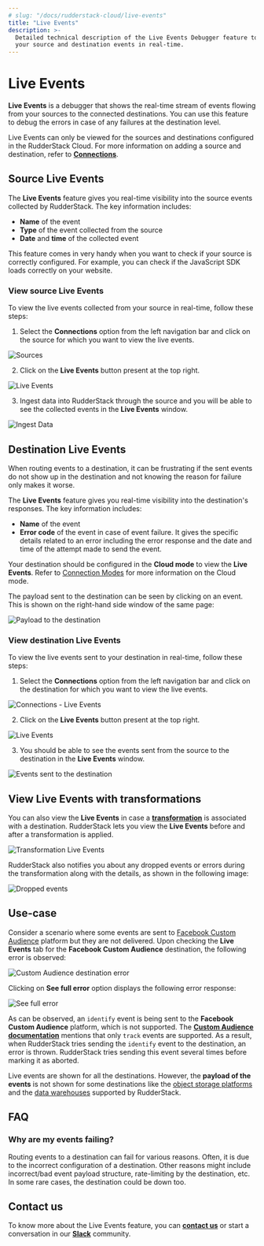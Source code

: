 ```yaml
---
# slug: "/docs/rudderstack-cloud/live-events"
title: "Live Events"
description: >-
  Detailed technical description of the Live Events Debugger feature to debug
  your source and destination events in real-time.
---
```


# Live Events

**Live Events** is a debugger that shows the real-time stream of events flowing from your sources to the connected destinations. You can use this feature to debug the errors in case of any failures at the destination level. 

<div class="warningBlock">

Live Events can only be viewed for the sources and destinations configured in the RudderStack Cloud. For more information on adding a source and destination, refer to <a href="https://rudderstack.com/docs/rudderstack-cloud/connections/">**Connections**</a>.

</div>

## Source Live Events

The **Live Events** feature gives you real-time visibility into the source events collected by RudderStack. The key information includes:

- **Name** of the event
- **Type** of the event collected from the source
- **Date** and **time** of the collected event

<div class="successBlock">

  This feature comes in very handy when you want to check if your source is
  correctly configured. For example, you can check if the JavaScript SDK loads
  correctly on your website.
</div>

### View source Live Events

To view the live events collected from your source in real-time, follow these steps:‌

1. Select the **Connections** option from the left navigation bar and click on the source for which you want to view the live events.

<img src="../assets/image (119).png" alt="Sources" />
<span class="imageTitle"></span>

2. Click on the **Live Events** button present at the top right.

<img src="../assets/image (123).png" alt="Live Events" />
<span class="imageTitle"></span>

3. Ingest data into RudderStack through the source and you will be able to see the collected events in the **Live Events** window.

<img src="../assets/image (115).png" alt="Ingest Data" />

## Destination Live Events

When routing events to a destination, it can be frustrating if the sent events do not show up in the destination and not knowing the reason for failure only makes it worse.

The **Live Events** feature gives you real-time visibility into the destination's responses. The key information includes:

- **Name** of the event
- **Error code** of the event in case of event failure. It gives the specific details related to an error including the error response and the date and time of the attempt made to send the event.

<div class="warningBlock">

Your destination should be configured in the **Cloud mode** to view the **Live Events**.  Refer to <a href="https://rudderstack.com/docs/rudderstack-connection-modes/">Connection Modes</a> for more information on the Cloud mode.

</div>

The payload sent to the destination can be seen by clicking on an event. This is shown on the right-hand side window of the same page:

<img
  src="../assets/screen-shot-2021-06-30-at-10.03.52-pm.png"
  alt="Payload to the destination"
/>

### View destination Live Events

To view the live events sent to your destination in real-time, follow these steps:

1. Select the **Connections** option from the left navigation bar and click on the destination for which you want to view the live events.

<img
  src="../assets/image (117).png"
  alt="Connections - Live Events"
/>
<span class="imageTitle"></span>

2. Click on the **Live Events** button present at the top right.

<img src="../assets/image (124) (1).png" alt="Live Events" />
<span class="imageTitle"></span>

3. You should be able to see the events sent from the source to the destination in the **Live Events** window.

<img
  src="../assets/image (125).png"
  alt="Events sent to the destination"
/>

## View Live Events with transformations 

You can also view the **Live Events** in case a <a href="https://rudderstack.com/docs/transformations/#adding-a-transformation">**transformation**</a> is associated with a destination. RudderStack lets you view the **Live Events** before and after a transformation is applied.

<img
  src="https://user-images.githubusercontent.com/59817155/137110303-0e9f42f2-4b5d-4a1a-ab34-5cbeea10f2ec.png"
  alt="Transformation Live Events"
/>

RudderStack also notifies you about any dropped events or errors during the transformation along with the details, as shown in the following image:

<img
  src="https://user-images.githubusercontent.com/59817155/137110584-e2ff154e-8eba-42d3-9f3b-3022bb10f141.png"
  alt="Dropped events"
/>


## Use-case

Consider a scenario where some events are sent to [Facebook Custom Audience](https://rudderstack.com/docs/destinations/advertising/fb-custom-audience) platform but they are not delivered. Upon checking the **Live Events** tab for the **Facebook Custom Audience** destination, the following error is observed:

<img
  src="../assets/image (116).png"
  alt="Custom Audience destination error"
/>

Clicking on **See full error** option displays the following error response:

<img
  src="../assets/screen-shot-2021-07-08-at-4.21.13-pm.png"
  alt="See full error"
/>

As can be observed, an `identify` event is being sent to the **Facebook Custom Audience** platform, which is not supported. The [**Custom Audience documentation**](https://rudderstack.com/docs/destinations/advertising/fb-custom-audience) mentions that only `track` events are supported. As a result, when RudderStack tries sending the `identify` event to the destination, an error is thrown. RudderStack tries sending this event several times before marking it as aborted.

<div class="warningBlock">

Live events are shown for all the destinations. However, the **payload of the events** is not shown for some destinations like the <a href="https://rudderstack.com/docs/destinations/storage-platforms/">object storage platforms</a> and the <a href="https://rudderstack.com/docs/data-warehouse-integrations/">data warehouses</a> supported by RudderStack.

</div>


## FAQ

### Why are my events failing?

Routing events to a destination can fail for various reasons. Often, it is due to the incorrect configuration of a destination. Other reasons might include incorrect/bad event payload structure, rate-limiting by the destination, etc. In some rare cases, the destination could be down too.

## Contact us

To know more about the Live Events feature, you can [**contact us**](mailto:%20docs@rudderstack.com) or start a conversation in our [**Slack**](https://rudderstack.com/join-rudderstack-slack-community) community.

